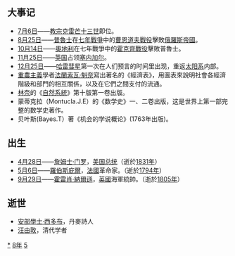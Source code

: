 {{yearTOC|1758|清'''[[乾隆|乾隆]]二十三年'''；越南'''[[景興|景興]]十九年'''；日本'''[[寶曆_(桃園天皇)|寶曆]]八年'''}}

== 大事记 ==
*[[7月6日|7月6日]]——[[教宗|教宗]][[克雷芒十三世|克雷芒十三世]]即位。
*[[8月25日|8月25日]]——[[普魯士|普魯士]]在[[七年戰爭|七年戰爭]]中的[[曹恩道夫戰役|曹恩道夫戰役]]擊敗[[俄羅斯帝國|俄羅斯帝國]]。
*[[10月14日|10月14日]]——[[奧地利|奧地利]]在七年戰爭中的[[霍克齊戰役|霍克齊戰役]]擊敗普魯士。
* [[11月25日|11月25日]]——[[英国|英国]]占领[[塞内加尔|塞内加尔]]。
* [[12月25日|12月25日]]——[[哈雷彗星|哈雷彗星]]第一次在人们预言的时间里出现，重返[[太阳系|太阳系]]内部。
* [[重農主義|重農主義]]學者[[法蘭索瓦·魁奈|法蘭索瓦·魁奈]]寫出著名的《經濟表》，用圖表來說明社會各經濟階級和部門的相互關係，以及在它們之間支付的流通。
*[[林奈|林奈]]的《[[自然系統|自然系統]]》第十版第一卷出版。
*蒙蒂克拉（Montucla.J.E）的《数学史》一、二卷出版，这是世界上第一部完整的数学史著作。
*贝叶斯(Bayes.T）著《机会的学说概论》(1763年出版)。

== 出生 ==
* [[4月28日|4月28日]]——[[詹姆斯·门罗|詹姆士·门罗]]，[[美國|美国]][[美国总统|总统]]（逝於[[1831年|1831年]]）
* [[5月6日|5月6日]]——[[羅伯斯庇爾|羅伯斯庇爾]]，[[法國|法國]]革命家。（逝於[[1794年|1794年]]）
* [[9月29日|9月29日]]——[[霍雷肖·納爾遜|霍雷肖·納爾遜]]，[[英國|英國]]海軍統帥。（逝於[[1805年|1805年]]）

== 逝世 ==
{{Wikisource year mention}}
* [[安部學士·西多布|安部學士·西多布]]，丹麥詩人
* [[汪由敦|汪由敦]]，清代学者

[[Category:1758年|*]]
[[Category:1750年代|8年]]
[[Category:18世纪各年|5]]